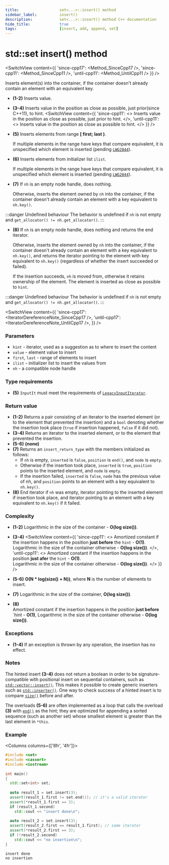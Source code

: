 ```yaml
---
title:					set<...>::insert() method
sidebar_label:			insert()
description:			set<...>::insert() method C++ documentation
hide_title:				true
tags:					[insert, add, append, set]
---
```



<!----------------- Codes ---------------------->

<!-- insert() -->



# std::set insert() method

<SwitchView content={{
    'since-cpp17': <Method_SinceCpp17 />,
    'since-cpp11': <Method_SinceCpp11 />,
    'until-cpp11': <Method_UntilCpp11 />
    }} />

Inserts element(s) into the container, if the container doesn't already contain an element with an equivalent key.

 - **(1-2)**
   Inserts value.

 - **(3-4)**
   Inserts value in the position as close as possible, just prior(since C++11), to hint.
   <SwitchView content={{
      'since-cpp11': <>
         Inserts value in the position as close as possible, just prior to hint.
      </>,
      'until-cpp11': <>
         Inserts value in the position as close as possible to hint.
      </>
      }} />

 - **(5)**
    Inserts elements from range **[ first; last )**.

    If multiple elements in the range have keys that compare equivalent, it is unspecified which element is inserted (pending [`LWG2844`](https://cplusplus.github.io/LWG/issue2844)).

 - **(6)**
    Inserts elements from initializer list `ilist`.

    If multiple elements in the range have keys that compare equivalent, it is unspecified which element is inserted (pending [`LWG2844`](https://cplusplus.github.io/LWG/issue2844)).

 - **(7)**
    If `nh` is an empty node handle, does nothing. 

    Otherwise, inserts the element owned by `nh` into the container, if the container doesn't already contain an element with a key equivalent to `nh.key()`.

:::danger Undefined behaviour
The behavior is undefined if `nh` is not empty and `get_allocator() != nh.get_allocator()`.
:::

 - **(8)**
    If `nh` is an empty node handle, does nothing and returns the end iterator.
    
    Otherwise, inserts the element owned by `nh` into the container, if the container doesn't already contain an element with a key equivalent to `nh.key()`,
    and returns the iterator pointing to the element with key equivalent to `nh.key()` (regardless of whether the insert succeeded or failed).

    If the insertion succeeds, `nh` is moved from, otherwise it retains ownership of the element. 
    The element is inserted as close as possible to `hint`.
    
:::danger Undefined behaviour
The behavior is undefined if `nh` is not empty and `get_allocator() != nh.get_allocator()`.
:::


<SwitchView content={{
    'since-cpp17': <IteratorDereferenceNote_SinceCpp17 />,
    'until-cpp17': <IteratorDereferenceNote_UntilCpp17 />,
    }} />

### Parameters

 - `hint` - iterator, used as a suggestion as to where to insert the content
 - `value` - element value to insert
 - `first`, `last` - range of elements to insert
 - `ilist` - initializer list to insert the values from
 - `nh` - a compatible node handle

### Type requirements

 - **(5)** `InputIt` must meet the requirements of [`LegacyInputIterator`](/docs/named_req/LegacyInputIterator).

### Return value

 - **(1-2)** Returns a pair consisting of an iterator to the inserted element (or to the element that prevented the insertion) and a `bool` denoting whether the insertion took place (`true` if insertion happened, `false` if it did not).
 - **(3-4)** Returns an iterator to the inserted element, or to the element that prevented the insertion.
 - **(5-6)** **(none)**
 - **(7)** Returns an `insert_return_type` with the members initialized as follows:
    - If `nh` is empty, `inserted` is `false`, `position` is `end()`, and `node` is `empty`.
    - Otherwise if the insertion took place, `inserted` is `true`, `position` points to the inserted element, and `node` is `empty`.
    - If the insertion failed, `inserted` is `false`, `node` has the previous value of nh, and `position` points to an element with a key equivalent to `nh.key()`.
 - **(8)** End iterator if `nh` was empty, iterator pointing to the inserted element if insertion took place, and iterator pointing to an element with a key equivalent to `nh.key()` if it failed.

### Complexity

 - **(1-2)** Logarithmic in the size of the container - **O(log size())**.
 - **(3-4)**
   <SwitchView content={{
      'since-cpp11': <>
		  Amortized constant if the insertion happens in the position <b>just before</b> the <code>hint</code> - <b>O(1)</b>.<br/>
		  Logarithmic in the size of the container otherwise - <b>O(log size())</b>.
      </>,
      'until-cpp11': <>
		  Amortized constant if the insertion happens in the position <b>just afer</b> the <code>hint</code> - <b>O(1)</b>.<br/>
		  Logarithmic in the size of the container otherwise - <b>O(log size())</b>.
      </>
    }} />

 - **(5-6)** **O(N * log(size() + N))**, where **N** is the number of elements to insert.
 - **(7)** Logarithmic in the size of the container, **O(log size())**.
 - **(8)**  
	Amortized constant if the insertion happens in the position **just before** `hint - **O(1)**,
	Logarithmic in the size of the container otherwise - **O(log size())**.

### Exceptions

 - **(1-4)** If an exception is thrown by any operation, the insertion has no effect.

<ImproveSection />

### Notes

The hinted insert **(3-4)** does not return a boolean in order to be signature-compatible with positional insert on sequential containers, such as [`std::vector::insert()`](/docs/std/containers/arrays/vector/insert).
This makes it possible to create generic inserters such as [`std::inserter()`](#). One way to check success of a hinted insert is to compare [`size()`](/docs/std/containers/sets/set/size) before and after.

The overloads **(5-6)** are often implemented as a loop that calls the overload **(3)** with [`end()`](/std/containers/sets/set/end) as the hint;
they are optimized for appending a sorted sequence (such as another set) whose smallest element is greater than the last element in `*this`.

### Example

<Columns columns={['8fr', '4fr']}>
<div>

```cpp title='Main.cpp' showLineNumbers
#include <set>
#include <cassert>
#include <iostream>
 
int main()
{
  std::set<int> set;
 
  auto result_1 = set.insert(3);
  assert(result_1.first != set.end()); // it's a valid iterator
  assert(*result_1.first == 3);
  if (result_1.second)
    std::cout << "insert done\n";
 
  auto result_2 = set.insert(3);
  assert(result_2.first == result_1.first); // same iterator
  assert(*result_2.first == 3);
  if (!result_2.second)
    std::cout << "no insertion\n";
}
```

</div>
<div>

```plaintext title="Possible output"
insert done
no insertion
```

</div>
</Columns>
